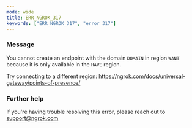 ```yaml
---
mode: wide
title: ERR_NGROK_317
keywords: ["ERR_NGROK_317", "error 317"]
---
```



### Message

You cannot create an endpoint with the domain `DOMAIN` in region
`WANT` because it is only available in the `HAVE` region.

Try connecting to a different region: https://ngrok.com/docs/universal-gateway/points-of-presence/

<ErrorDetails />

### Further help

If you're having trouble resolving this error, please reach out to [support@ngrok.com](mailto:support@ngrok.com?subject=Help%20with%20ERR_NGROK_317)

